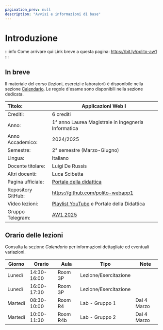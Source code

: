 ```yaml
---
pagination_prev: null
description: "Avvisi e informazioni di base"
---
```


# Introduzione

:::info Come arrivare qui
Link breve a questa pagina: https://bit.ly/polito-aw1
:::

## In breve

Il materiale del corso (lezioni, esercizi e laboratori) è disponibile nella sezione [Calendario](calendario). Le regole d'esame sono disponibili nella sezione dedicata.

| Titolo:                | Applicazioni Web I                                  |
|:-----------------------|-----------------------------------------------------|
| Crediti:               | 	6 crediti                                          |
| Anno:                  | 	1° anno Laurea Magistrale in Ingegneria Informatica          |
| Anno Accademico:       | 	2024/2025                                          |
| Semestre:              | 	2° semestre (Marzo-Giugno)                         |
| Lingua:                | 	Italiano                                           |
| Docente titolare:      | 	Luigi De Russis                                    |
| Altri docenti:         | 	Luca Scibetta                                      |
| Pagina ufficiale: 	   | [Portale della didattica](https://didattica.polito.it/pls/portal30/gap.pkg_guide.viewGap?p_cod_ins=01UDFOV&p_a_acc=2025) |
| Repository GitHub:     | https://github.com/polito-webapp1                   |
| Video lezioni: 	       | [Playlist YouTube](https://youtube.com/playlist?list=PLs7DWGc_wmwQoZtq-xf4mO4sw9VuZkTd0) e Portale della Didattica        |
| Gruppo Telegram: 	     | [AW1 2025](https://t.me/+K8wNMKS-Jww3MDM8)                  |

## Orario delle lezioni

Consulta la sezione _Calendario_ per informazioni dettagliate ed eventuali variazioni.

| Giorno   | Orario      | Aula     | Tipo          | Note              |
|----------|-------------|----------|---------------|-------------------|
| Lunedì   | 14:30-16:00 | Room 3P  | Lezione/Esercitazione   |                   |
| Lunedì   | 16:00-17:30 | Room 3P  | Lezione/Esercitazione   |                   |
| Martedì  | 08:30-10:00 | Room R4 | Lab - Gruppo 1          | Dal 4 Marzo      |
| Martedì  | 10:00-11:30 | Room R4b | Lab - Gruppo 2          | Dal 4 Marzo      |

